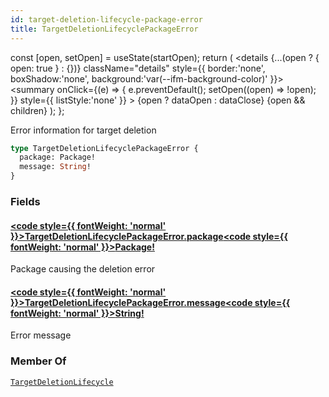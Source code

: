 ```yaml
---
id: target-deletion-lifecycle-package-error
title: TargetDeletionLifecyclePackageError
---
```









  const [open, setOpen] = useState(startOpen);
  return (
    <details {...(open ? { open: true } : {})} className="details" style={{ border:'none', boxShadow:'none', background:'var(--ifm-background-color)' }}>
      <summary
        onClick={(e) => {
          e.preventDefault();
          setOpen((open) => !open);
        }}
        style={{ listStyle:'none' }}
      >
      {open ? dataOpen : dataClose}
      </summary>
      {open && children}
    </details>
  );
};








Error information for target deletion


```graphql
type TargetDeletionLifecyclePackageError {
  package: Package!
  message: String!
}
```




### Fields

#### [<code style={{ fontWeight: 'normal' }}>TargetDeletionLifecyclePackageError.<b>package</b></code>](#)<Bullet />[<code style={{ fontWeight: 'normal' }}><b>Package!</b></code>](/swapi/types/objects/package.mdx) <Badge class="badge badge--secondary badge--non_null" text="non-null"/> <Badge class="badge badge--secondary " text="object"/> 
Package causing the deletion error


#### [<code style={{ fontWeight: 'normal' }}>TargetDeletionLifecyclePackageError.<b>message</b></code>](#)<Bullet />[<code style={{ fontWeight: 'normal' }}><b>String!</b></code>](/swapi/types/scalars/string.mdx) <Badge class="badge badge--secondary badge--non_null" text="non-null"/> <Badge class="badge badge--secondary " text="scalar"/> 
Error message






### Member Of

[`TargetDeletionLifecycle`](/swapi/types/objects/target-deletion-lifecycle.mdx)  <Badge class="badge badge--secondary badge--relation" text="object"/>